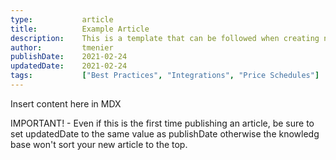 ```yaml
---
type:           article
title:          Example Article
description:    This is a template that can be followed when creating new articles
author:         tmenier
publishDate:    2021-02-24
updatedDate:    2021-02-24 
tags:           ["Best Practices", "Integrations", "Price Schedules"]
---
```


Insert content here in MDX

IMPORTANT! - Even if this is the first time publishing an article, be sure to set updatedDate to the same value as publishDate otherwise the knowledg base won't sort your new article to the top.